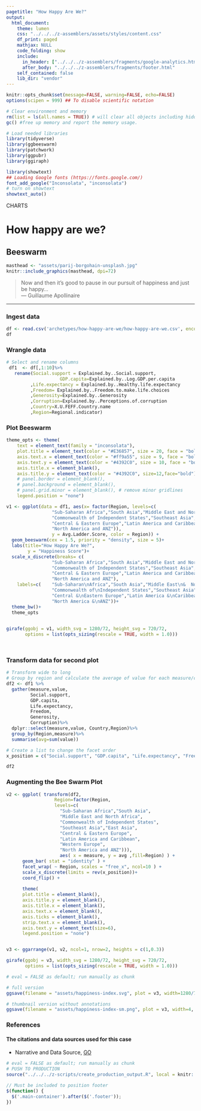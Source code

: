 ```yaml
---
pagetitle: "How Happy Are We?"
output:
  html_document:
    theme: lumen
    css: "../../../z-assemblers/assets/styles/content.css"
    df_print: paged
    mathjax: NULL
    code_folding: show
    include:
      in_header: ["../../../z-assemblers/fragments/google-analytics.html", "../../../z-assemblers/fragments/header.html"]
      after_body: "../../../z-assemblers/fragments/footer.html"
    self_contained: false
    lib_dir: "vendor"
---
```


```r

knitr::opts_chunk$set(message=FALSE, warning=FALSE, echo=FALSE)
options(scipen = 999) ## To disable scientific notation

# Clear environment and memory
rm(list = ls(all.names = TRUE)) # will clear all objects including hidden objects.
gc() #free up memory and report the memory usage.

# Load needed libraries
library(tidyverse)
library(ggbeeswarm)
library(patchwork)
library(ggpubr)
library(ggiraph)

library(showtext)
## Loading Google fonts (https://fonts.google.com/)
font_add_google("Inconsolata", "inconsolata")
# turn on showtext
showtext_auto()

```

<div class="activity">
CHARTS  
</div>

# How happy are we?
## Beeswarm


```r

masthead <- "assets/parij-borgohain-unsplash.jpg"
knitr::include_graphics(masthead, dpi=72)

```


> Now and then it's good to pause in our pursuit of happiness and just be happy...\
--- Guillaume Apollinaire\

***

### Ingest data 


```r

df <- read.csv('archetypes/how-happy-are-we/how-happy-are-we.csv', encoding = "UTF-8")
df


```


### Wrangle data


```r
 
# Select and rename columns
 df1  <- df[,1:10]%>% 
   rename(Social.support = Explained.by..Social.support, 
                    GDP.capita=Explained.by..Log.GDP.per.capita
         ,Life.expectancy = Explained.by..Healthy.life.expectancy
         ,Freedom= Explained.by..Freedom.to.make.life.choices
         ,Generosity=Explained.by..Generosity
         ,Corruption=Explained.by..Perceptions.of.corruption
         ,Country=X.U.FEFF.Country.name
         ,Region=Regional.indicator)

```


### Plot Beeswarm


```r

theme_opts <- theme(
    text = element_text(family = "inconsolata"), 
    plot.title = element_text(color = "#E36857", size = 20, face = "bold", hjust = 0.5),
    axis.text.x = element_text(color = "#ff9a55", size = 9, face = "bold"),
    axis.text.y = element_text(color = "#4392C0", size = 10, face = "bold"),
    axis.title.x = element_blank(),
    axis.title.y = element_text(color = "#4392C0", size=12,face="bold"),
    # panel.border = element_blank(),
    # panel.background = element_blank(),
    # panel.grid.minor = element_blank(), # remove minor gridlines
    legend.position = "none")

v1 <- ggplot(data = df1, aes(x= factor(Region, levels=c(
                 "Sub-Saharan Africa","South Asia","Middle East and North Africa",
                 "Commonwealth of Independent States","Southeast Asia","East Asia",
                 "Central & Eastern Europe","Latin America and Caribbean","Western Europe",
                 "North America and ANZ")),
                 y = Avg.Ladder.Score, color = Region)) +
  geom_beeswarm(cex = 1.5, priority = "density", size = 5)+
  labs(title="How Happy Are We?",
        y = "Happiness Score")+ 
  scale_x_discrete(breaks= c(
                 "Sub-Saharan Africa","South Asia","Middle East and North Africa",
                 "Commonwealth of Independent States","Southeast Asia","East Asia",
                 "Central & Eastern Europe","Latin America and Caribbean","Western Europe",
                 "North America and ANZ"), 
    labels=c(    "Sub-Saharan\nAfrica","South Asia","Middle East\n&  North Africa",
                 "Commonwealth of\nIndependent States","Southeast Asia","East Asia",
                 "Central &\nEastern Europe","Latin America &\nCaribbean","Western Europe",
                 "North America &\nANZ"))+
  theme_bw()+
  theme_opts
  

girafe(ggobj = v1, width_svg = 1280/72, height_svg = 720/72,
       options = list(opts_sizing(rescale = TRUE, width = 1.0)))




```



### Transform data for second plot

```r

# Transform wide to long
# Group by region and calculate the average of value for each measure/category
df2 <- df1 %>%
  gather(measure,value,
         Social.support, 
         GDP.capita,
         Life.expectancy,
         Freedom,
         Generosity,
         Corruption)%>%
  dplyr::select(measure,value, Country,Region)%>%
  group_by(Region,measure)%>%
  summarise(avg=sum(value)) 

# Create a list to change the facet order
x_position = c("Social.support", "GDP.capita", "Life.expectancy", "Freedom","Generosity","Corruption")

df2

```

### Augmenting the Bee Swarm Plot

```r

v2 <- ggplot( transform(df2, 
                  Region=factor(Region, 
                  levels=c(
                    "Sub-Saharan Africa","South Asia",
                    "Middle East and North Africa",
                    "Commonwealth of Independent States",
                    "Southeast Asia","East Asia",
                    "Central & Eastern Europe",
                    "Latin America and Caribbean",
                    "Western Europe",
                    "North America and ANZ"))),
                    aes( x = measure, y = avg ,fill=Region) ) + 
      geom_bar( stat = "identity" ) + 
      facet_wrap( ~ Region, scales = "free_x", ncol=10 ) + 
      scale_x_discrete(limits = rev(x_position))+
      coord_flip() +
       
      theme(
      plot.title = element_blank(),
      axis.title.y = element_blank(),
      axis.title.x = element_blank(),
      axis.text.x = element_blank(),
      axis.ticks = element_blank(),
      strip.text.x = element_blank(),
      axis.text.y = element_text(size=6),
      legend.position = "none")



```



```r


v3 <- ggarrange(v1, v2, ncol=1, nrow=2, heights = c(1,0.3))

girafe(ggobj = v3, width_svg = 1280/72, height_svg = 720/72,
       options = list(opts_sizing(rescale = TRUE, width = 1.0)))

```



```r

# eval = FALSE as default; run manually as chunk

# full version
ggsave(filename = "assets/happiness-index.svg", plot = v3, width=1280/72, height=720/72)

# thumbnail version without annotations
ggsave(filename = "assets/happiness-index-sm.png", plot = v3, width=4, height=2.25)

```
 
### References
#### The citations and data sources used for this case

* Narrative and Data Source, [GO](https://worldhappiness.report/ed/2020){target="_blank"}


```r

# eval = FALSE as default; run manually as chunk
# PUSH TO PRODUCTION
source("../../../z-scripts/create_production_output.R", local = knitr::knit_global())

```


```js

// Must be included to position footer
$(function() {
  $('.main-container').after($('.footer'));
})

```

